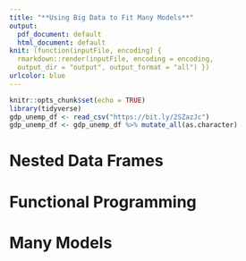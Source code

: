 ```yaml
---
title: "**Using Big Data to Fit Many Models**"
output:
  pdf_document: default
  html_document: default
knit: (function(inputFile, encoding) {
  rmarkdown::render(inputFile, encoding = encoding,
  output_dir = "output", output_format = "all") })
urlcolor: blue
---
```


```r
knitr::opts_chunk$set(echo = TRUE)
library(tidyverse)
gdp_unemp_df <- read_csv("https://bit.ly/2SZazJc")
gdp_unemp_df <- gdp_unemp_df %>% mutate_all(as.character)
```

# Nested Data Frames

# Functional Programming

# Many Models
